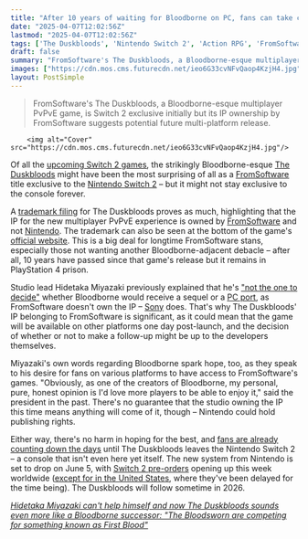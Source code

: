 ```yaml
---
title: "After 10 years of waiting for Bloodborne on PC, fans can take comfort in knowing FromSoftware owns The Duskbloods IP and not Nintendo"
date: "2025-04-07T12:02:56Z"
lastmod: "2025-04-07T12:02:56Z"
tags: ['The Duskbloods', 'Nintendo Switch 2', 'Action RPG', 'FromSoftware', 'Multiplayer', 'PvPvE']
draft: false
summary: "FromSoftware's The Duskbloods, a Bloodborne-esque multiplayer PvPvE game, is Switch 2 exclusive initially but its IP ownership by FromSoftware suggests potential future multi-platform release."
images: ["https://cdn.mos.cms.futurecdn.net/ieo6G33cvNFvQaop4KzjH4.jpg"]
layout: PostSimple
---
```

> FromSoftware's The Duskbloods, a Bloodborne-esque multiplayer PvPvE game, is Switch 2 exclusive initially but its IP ownership by FromSoftware suggests potential future multi-platform release.


        <img alt="Cover" src="https://cdn.mos.cms.futurecdn.net/ieo6G33cvNFvQaop4KzjH4.jpg"/>
        
Of all the [<u>upcoming Switch 2 games</u>](https://www.gamesradar.com/upcoming-switch-2-games/), the strikingly Bloodborne-esque [<u>The Duskbloods</u>](https://www.gamesradar.com/the-duskbloods-guide/) might have been the most surprising of all as a [<u>FromSoftware</u>](https://www.gamesradar.com/tag/fromsoftware/) title exclusive to the [<u>Nintendo Switch 2</u>](https://www.gamesradar.com/nintendo-switch-2-guide/) – but it might not stay exclusive to the console forever.

A [<u>trademark filing</u>](https://chizai-watch.com/t/2025032875) for The Duskbloods proves as much, highlighting that the IP for the new multiplayer PvPvE experience is owned by [FromSoftware](https://www.gamesradar.com/tag/fromsoftware/) and not [<u>Nintendo</u>](https://www.gamesradar.com/platforms/nintendo/). The trademark can also be seen at the bottom of the game's [<u>official website</u>](https://www.fromsoftware.jp/duskbloods/index.html). This is a big deal for longtime FromSoftware stans, especially those not wanting another Bloodborne-adjacent debacle – after all, 10 years have passed since that game's release but it remains in PlayStation 4 prison.

Studio lead Hidetaka Miyazaki previously explained that he's [<u>"not the one to decide"</u>](https://www.gamesradar.com/im-not-the-one-to-decide-says-hidetaka-miyazaki-of-bloodborne-2/) whether Bloodborne would receive a sequel or a [<u>PC port</u>](https://www.gamesradar.com/games/action-rpg/i-know-for-a-fact-these-guys-want-a-bloodborne-pc-port-hidetaka-miyazaki-says-of-fromsoftware-staff-but-if-i-say-i-want-one-ill-get-in-trouble/), as FromSoftware doesn't own the IP – [Sony](https://www.gamesradar.com/tag/sony/) does. That's why The Duskbloods' IP belonging to FromSoftware is significant, as it could mean that the game will be available on other platforms one day post-launch, and the decision of whether or not to make a follow-up might be up to the developers themselves.

Miyazaki's own words regarding Bloodborne spark hope, too, as they speak to his desire for fans on various platforms to have access to FromSoftware's games. "Obviously, as one of the creators of Bloodborne, my personal, pure, honest opinion is I'd love more players to be able to enjoy it," said the president in the past. There's no guarantee that the studio owning the IP this time means anything will come of it, though – Nintendo could hold publishing rights.

Either way, there's no harm in hoping for the best, and [<u>fans are already counting down the days</u>](https://www.gamesradar.com/games/action/as-the-10-year-long-wait-for-bloodborne-on-pc-continues-fans-are-now-counting-down-until-fromsoftwares-the-duskbloods-leaves-the-nintendo-switch-2/) until The Duskbloods leaves the Nintendo Switch 2 – a console that isn't even here yet itself. The new system from Nintendo is set to drop on June 5, with [<u>Switch 2 pre-orders</u>](https://www.gamesradar.com/platforms/nintendo-switch-2/how-to-pre-order-nintendo-switch-2-top-tips-from-my-years-of-stock-hunting/) opening up this week worldwide ([<u>except for in the United States</u>](https://www.gamesradar.com/hardware/switch-2-pre-orders-have-been-delayed-in-the-us-in-order-to-assess-the-potential-impact-of-tariffs-and-evolving-market-conditions-nintendo-says/), where they've been delayed for the time being). The Duskbloods will follow sometime in 2026.

[<u><em>Hidetaka Miyazaki can't help himself and now The Duskbloods sounds even more like a Bloodborne successor: "The Bloodsworn are competing for something known as First Blood"</em></u>](https://www.gamesradar.com/games/action-rpg/hidetaka-miyazaki-cant-help-himself-and-now-the-duskbloods-sounds-even-more-like-a-bloodborne-successor-the-bloodsworn-are-competing-for-something-known-as-first-blood/)
        